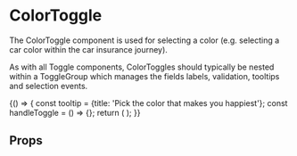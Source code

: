 
<Meta title="Components/ButtonGroup/ToggleButtons/Color" component={ColorToggle} />

# ColorToggle

The ColorToggle component is used for selecting a color (e.g. selecting a car color within the car insurance journey).

As with all Toggle components, ColorToggles should typically be nested within a <LinkTo kind="components-toggles-togglegroup--togglegroup">ToggleGroup</LinkTo> which manages the fields labels,
validation, tooltips and selection events.

<Preview>
  <Story name="color toggle">
    {() => {
      const tooltip = {title: 'Pick the color that makes you happiest'};
      const handleToggle = () => {};
      return (
        <Container>
          <ToggleGroup label="What is your favourite color?" name="toggleGroupA" tooltip={tooltip} handleToggle={handleToggle}>
            <ColorToggle backgroundColor="pink" value="pink" id="pink" fontColor="white" />
            <ColorToggle backgroundColor="white" value="white" id="white" fontColor="black" />
            <ColorToggle backgroundColor="silver" value="silver" id="silver" />
            <ColorToggle backgroundColor="black" value="black" fontColor="white" id="black" />
            <ColorToggle backgroundColor="gray" value="gray" id="gray" />
            <ColorToggle backgroundColor="blue" value="blue" fontColor="white" id="blue" />
            <ColorToggle backgroundColor="green" value="green" fontColor="white" id="green" />
            <ColorToggle backgroundColor="gold" value="gold" id="gold" />
            <ColorToggle backgroundColor="maroon" value="maroon" fontColor="white" id="maroon" />
            <ColorToggle backgroundColor="red" value="red" fontColor="white" id="red" />
            <ColorToggle backgroundColor="orange" value="orange" fontColor="white" id="orange" />
            <ColorToggle backgroundColor="brown" value="brown" fontColor="white" id="brown" />
            <ColorToggle backgroundColor="purple" value="purple" fontColor="white" id="purple" />
            <ColorToggle backgroundColor="yellow" value="yellow" id="yellow" />
            <ColorToggle backgroundColor="turquoise" value="turquoise" id="turquoise" />
            <ColorToggle backgroundColor="beige" value="beige" id="beige" />
          </ToggleGroup>
        </Container>
      );
    }}
  </Story>
</Preview>

## Props
<Props of={ColorToggle} />
